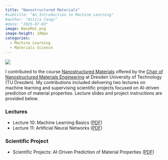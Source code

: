 ```yaml
---
title: "Nanostructured Materials"
#subtitle: "An Introduction to Machine Learning"
#author: "Attila Cangi"
#date: "2025-07-03"
image: NanoMat.png
image-height: 100px
categories:
  - Machine Learning
  - Materials Science
---
```


![](/teaching/summer_2025/NanoMat.png){.course-thumbnail}

I contributed to the course [Nanostructured Materials](https://bildungsportal.sachsen.de/opal/auth/RepositoryEntry/23056744454/CourseNode/101408088213533){target="_blank"} offered by the [Chair of Nanostructured Materials Engineering](https://tu-dresden.de/ing/maschinenwesen/ifww/wnm?set_language=en){target="_blank"} at Dresden University of Technology (TU Dresden).
My contributions included delivering two lectures on machine learning and supervising scientific projects focused on AI-driven prediction of material properties. Lecture slides and project instructions are provided below.

### Lectures

*   Lecture 10: Machine Learning Basics ([PDF](NanoMat_Lecture10_ ML_Basics_16062025_AC.pdf){target="_blank"})
*   Lecture 11: Artificial Neural Networks ([PDF](NanoMat_Lecture11_Artificial_Neural_Networks_24062025_AC.pdf){target="_blank"})

### Scientific Project

*   Scientific Projects: AI-Driven Prediction of Material Properties ([PDF](Scientific_Project_Descriptions.pdf){target="_blank"})
